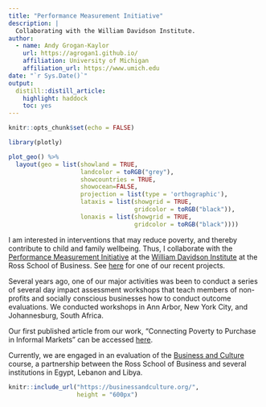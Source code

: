 ```yaml
---
title: "Performance Measurement Initiative"
description: |
  Collaborating with the William Davidson Institute.
author:
  - name: Andy Grogan-Kaylor 
    url: https://agrogan1.github.io/
    affiliation: University of Michigan
    affiliation_url: https://www.umich.edu
date: "`r Sys.Date()`"
output:
  distill::distill_article:
    highlight: haddock
    toc: yes
---
```


```r

knitr::opts_chunk$set(echo = FALSE)

```

```r

library(plotly)

plot_geo() %>%
  layout(geo = list(showland = TRUE,  
                    landcolor = toRGB("grey"),
                    showcountries = TRUE,
                    showocean=FALSE, 
                    projection = list(type = 'orthographic'),
                    lataxis = list(showgrid = TRUE,
                                   gridcolor = toRGB("black")),
                    lonaxis = list(showgrid = TRUE,
                                   gridcolor = toRGB("black")))) 

```


I am interested in interventions that may reduce poverty, and thereby contribute to child and family wellbeing.  Thus, I collaborate with the [Performance Measurement Initiative](http://wdi.umich.edu/initiatives/performance-measurement/) at the  [William Davidson Institute](http://wdi.umich.edu/) at the Ross School of Business. See [here](http://wdi.umich.edu/programs-projects/danone-ecosystem-fund-semilla-impact-assessment/) for one of our recent projects.
 
Several years ago, one of our major activities was been to conduct a series of several day impact assessment workshops that teach members of non-profits and socially conscious businesses how to conduct outcome evaluations.  We conducted workshops in Ann Arbor, New York City, and Johannesburg, South Africa. 
 
Our first published article from our work, “Connecting Poverty to Purchase in Informal Markets” can be accessed [here](http://doi.org/10.1002/sej.1173).

Currently, we are engaged in an evaluation of the [Business and Culture](https://businessandculture.org/about/) course, a partnership between the Ross School of Business and several institutions in Egypt, Lebanon and Libya.

```r

knitr::include_url("https://businessandculture.org/",
                   height = "600px")

```









